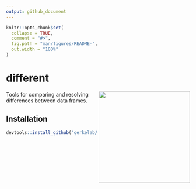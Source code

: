 ```yaml
---
output: github_document
---
```


<!-- README.md is generated from README.Rmd. Please edit that file -->

```r
knitr::opts_chunk$set(
  collapse = TRUE,
  comment = "#>",
  fig.path = "man/figures/README-",
  out.width = "100%"
)
```
# different

<img align="right" src="man/figures/different-hexlogo.png" width="250px">
Tools for comparing and resolving differences between data frames.

## Installation

``` r
devtools::install_github("gerkelab/different")
```
